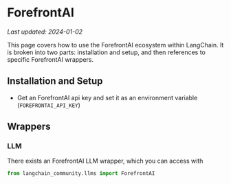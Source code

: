 # ForefrontAI
*Last updated: 2024-01-02*

This page covers how to use the ForefrontAI ecosystem within LangChain.
It is broken into two parts: installation and setup, and then references to specific ForefrontAI wrappers.

## Installation and Setup
- Get an ForefrontAI api key and set it as an environment variable (`FOREFRONTAI_API_KEY`)

## Wrappers

### LLM

There exists an ForefrontAI LLM wrapper, which you can access with 
```python
from langchain_community.llms import ForefrontAI
```